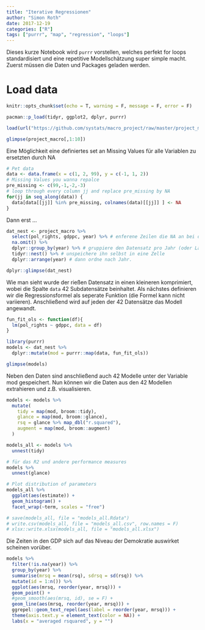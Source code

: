 ```yaml
---
title: "Iterative Regressionen"
author: "Simon Roth"
date: 2017-12-19
categories: ["R"]
tags: ["purrr", "map", "regression", "loops"]
---
```


Dieses kurze Notebook wird `purrr` vorstellen, welches perfekt for loops standardisiert und eine repetitive Modellschätzung super simple macht. Zuerst müssen die Daten und Packages geladen werden.

<!--more-->

# Load data

```r
knitr::opts_chunk$set(echo = T, warning = F, message = F, error = F)
```



```r
pacman::p_load(tidyr, ggplot2, dplyr, purrr)

load(url("https://github.com/systats/macro_project/raw/master/project_macro.Rdata"))

glimpse(project_macro[,1:10])
```

Eine Möglichkeit eine definiertes set an Missing Values für alle Variablen zu ersetzten durch NA

```r
# Pet data
data <- data.frame(x = c(1, 2, 99), y = c(-1, 1, 2))
# Missing Values you wanna repalce
pre_missing <- c(99,-1,-2,-3)
# loop through every column jj and replace pre_missing by NA
for(jj in seq_along(data)) {
  data[data[[jj]] %in% pre_missing, colnames(data)[[jj]] ] <- NA
}
```

Dann erst ...

```r
dat_nest <- project_macro %>%
  select(pol_rights, gdppc, year) %>% # enferene Zeilen die NA an bei diesen Vars haben. 
  na.omit() %>%
  dplyr::group_by(year) %>% # gruppiere den Datensatz pro Jahr (oder Land oder sonstigem Kontext).
  tidyr::nest() %>% # unspeichere ihn selbst in eine Zelle
  dplyr::arrange(year) # dann ordne nach Jahr.

dplyr::glimpse(dat_nest)
```

Wie man sieht wurde der rießen Datensatz in einen kleineren komprimiert, wobei die Spalte `data` 42 Subdatensätze beinhaltet. Als nächstes definieren wir die Regressionsformel als seperate Funktion (die Formel kann nicht variieren). Anschließend wird auf jeden der 42 Datensätze das Modell angewandt. 

```r
fun_fit_ols <- function(df){
  lm(pol_rights ~ gdppc, data = df)
}

library(purrr)
models <- dat_nest %>%
  dplyr::mutate(mod = purrr::map(data, fun_fit_ols))

glimpse(models)
```

Neben den Daten sind anschließend auch 42 Modelle unter der Variable mod gespeichert. Nun können wir die Daten aus den 42 Modellen extrahieren und z.B. visualisieren. 

```r
models <- models %>%
  mutate(
    tidy = map(mod, broom::tidy),
    glance = map(mod, broom::glance),
    rsq = glance %>% map_dbl("r.squared"),
    augment = map(mod, broom::augment)
  )

models_all <- models %>%
  unnest(tidy)

# für das R2 und andere performance measures
models %>%
  unnest(glance)

# Plot distribution of parameters
models_all %>%
  ggplot(aes(estimate)) +
  geom_histogram() +
  facet_wrap(~term, scales = "free")

# save(models_all, file = "models_all.Rdata")
# write.csv(models_all, file = "models_all.csv", row.names = F)
# xlsx::write.xlsx(models_all, file = "models_all.xlsx")
```


Die Zeiten in den GDP sich auf das Niveau der Demokratie auswirket scheinen vorüber. 

```r
models %>%
  filter(!is.na(year)) %>%
  group_by(year) %>%
  summarise(mrsq = mean(rsq), sdrsq = sd(rsq)) %>%
  mutate(id = 1:n()) %>%
  ggplot(aes(mrsq, reorder(year, mrsq))) +
  geom_point() +
  #geom_smooth(aes(mrsq, id), se = F) +
  geom_line(aes(mrsq, reorder(year, mrsq))) +
  ggrepel::geom_text_repel(aes(label = reorder(year, mrsq))) +
  theme(axis.text.y = element_text(color = NA)) +
  labs(x = "averaged rsquared", y = "")
```

